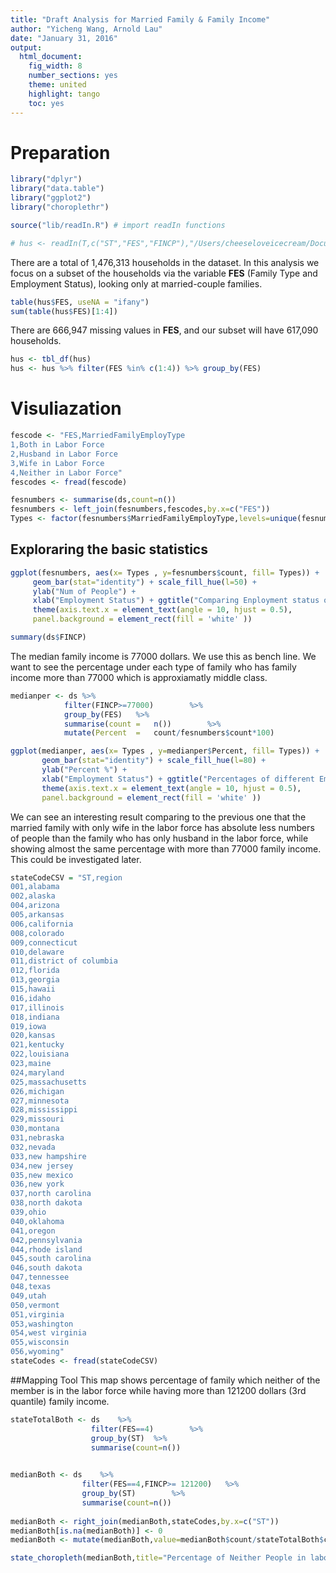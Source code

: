 ```yaml
---
title: "Draft Analysis for Married Family & Family Income"
author: "Yicheng Wang, Arnold Lau"
date: "January 31, 2016"
output:
  html_document:
    fig_width: 8
    number_sections: yes
    theme: united
    highlight: tango
    toc: yes
---
```


# Preparation
````r
library("dplyr")
library("data.table")
library("ggplot2")
library("choroplethr")
````

```r
source("lib/readIn.R") # import readIn functions

# hus <- readIn(T,c("ST","FES","FINCP"),"/Users/cheeseloveicecream/Documents/columbia/W4249/ss13husa.csv","/Users/cheeseloveicecream/Documents/columbia/W4249/ss13husb.csv")
```

There are a total of 1,476,313 households in the dataset. In this analysis we focus on a subset of the households via the variable __FES__ (Family Type and Employment Status), looking only at married-couple families.  
```r
table(hus$FES, useNA = "ifany")
sum(table(hus$FES)[1:4])
```

There are 666,947 missing values in __FES__, and our subset will have 617,090 households.  

```r
hus <- tbl_df(hus)
hus <- hus %>% filter(FES %in% c(1:4)) %>% group_by(FES)
````

# Visuliazation
````r
fescode <- "FES,MarriedFamilyEmployType
1,Both in Labor Force
2,Husband in Labor Force
3,Wife in Labor Force
4,Neither in Labor Force"
fescodes <- fread(fescode)

fesnumbers <- summarise(ds,count=n())
fesnumbers <- left_join(fesnumbers,fescodes,by.x=c("FES"))
Types <- factor(fesnumbers$MarriedFamilyEmployType,levels=unique(fesnumbers$MarriedFamilyEmployType))
````
## Exploraring the basic statistics
````r
ggplot(fesnumbers, aes(x= Types , y=fesnumbers$count, fill= Types)) +                        
     geom_bar(stat="identity") + scale_fill_hue(l=50) +
     ylab("Num of People") + 
     xlab("Employment Status") + ggtitle("Comparing Enployment status of Married Family in the US") +
     theme(axis.text.x = element_text(angle = 10, hjust = 0.5),
     panel.background = element_rect(fill = 'white' ))
````
````r
summary(ds$FINCP)
````
The median family income is 77000 dollars. We use this as bench line. We want to see the percentage under each type of family who has family income more than 77000 which is approxiamatly middle class.
````r
medianper <- ds	%>%
			filter(FINCP>=77000)		%>%
			group_by(FES)	%>%
			summarise(count	=	n())		%>%
			mutate(Percent	=	count/fesnumbers$count*100)
````
````r
ggplot(medianper, aes(x= Types , y=medianper$Percent, fill= Types)) +                        
       geom_bar(stat="identity") + scale_fill_hue(l=80) +
       ylab("Percent %") + 
       xlab("Employment Status") + ggtitle("Percentages of different Employment Status")+
       theme(axis.text.x = element_text(angle = 10, hjust = 0.5),
       panel.background = element_rect(fill = 'white' ))
````
We can see an interesting result comparing to the previous one that the married family with only wife in the labor force has absolute less numbers of people than the family who has only husband in the labor force, while showing almost the same percentage with more than 77000 family income. This could be investigated later.
````r
stateCodeCSV = "ST,region
001,alabama
002,alaska
004,arizona
005,arkansas
006,california
008,colorado
009,connecticut
010,delaware
011,district of columbia
012,florida
013,georgia
015,hawaii
016,idaho
017,illinois
018,indiana
019,iowa
020,kansas
021,kentucky
022,louisiana
023,maine
024,maryland
025,massachusetts
026,michigan
027,minnesota
028,mississippi
029,missouri
030,montana
031,nebraska
032,nevada
033,new hampshire
034,new jersey
035,new mexico
036,new york
037,north carolina
038,north dakota
039,ohio
040,oklahoma
041,oregon
042,pennsylvania
044,rhode island
045,south carolina
046,south dakota
047,tennessee
048,texas
049,utah
050,vermont
051,virginia
053,washington
054,west virginia
055,wisconsin
056,wyoming"
stateCodes <- fread(stateCodeCSV)
````


##Mapping Tool
This map shows percentage of family which neither of the member is in the labor force while having more than 121200 dollars (3rd quantile) family income. 
````r

stateTotalBoth <- ds	%>%
				  filter(FES==4)		%>%
				  group_by(ST)	%>%
				  summarise(count=n())
				  

medianBoth <- ds	%>%
				filter(FES==4,FINCP>= 121200)	%>%
				group_by(ST)		%>%
				summarise(count=n())
								  
medianBoth <- right_join(medianBoth,stateCodes,by.x=c("ST"))
medianBoth[is.na(medianBoth)] <- 0
medianBoth <- mutate(medianBoth,value=medianBoth$count/stateTotalBoth$count*100)

state_choropleth(medianBoth,title="Percentage of Neither People in labor earning more than 121200",num_colors=3	)
````




